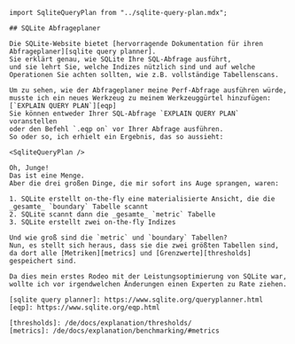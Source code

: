 ```mdx
import SqliteQueryPlan from "../sqlite-query-plan.mdx";

## SQLite Abfrageplaner

Die SQLite-Website bietet [hervorragende Dokumentation für ihren Abfrageplaner][sqlite query planner].
Sie erklärt genau, wie SQLite Ihre SQL-Abfrage ausführt,
und sie lehrt Sie, welche Indizes nützlich sind und auf welche Operationen Sie achten sollten, wie z.B. vollständige Tabellenscans.

Um zu sehen, wie der Abfrageplaner meine Perf-Abfrage ausführen würde,
musste ich ein neues Werkzeug zu meinem Werkzeuggürtel hinzufügen: [`EXPLAIN QUERY PLAN`][eqp]
Sie können entweder Ihrer SQL-Abfrage `EXPLAIN QUERY PLAN` voranstellen
oder den Befehl `.eqp on` vor Ihrer Abfrage ausführen.
So oder so, ich erhielt ein Ergebnis, das so aussieht:

<SqliteQueryPlan />

Oh, Junge!
Das ist eine Menge.
Aber die drei großen Dinge, die mir sofort ins Auge sprangen, waren:

1. SQLite erstellt on-the-fly eine materialisierte Ansicht, die die _gesamte_ `boundary` Tabelle scannt
2. SQLite scannt dann die _gesamte_ `metric` Tabelle
3. SQLite erstellt zwei on-the-fly Indizes

Und wie groß sind die `metric` und `boundary` Tabellen?
Nun, es stellt sich heraus, dass sie die zwei größten Tabellen sind,
da dort alle [Metriken][metrics] und [Grenzwerte][thresholds] gespeichert sind.

Da dies mein erstes Rodeo mit der Leistungsoptimierung von SQLite war,
wollte ich vor irgendwelchen Änderungen einen Experten zu Rate ziehen.

[sqlite query planner]: https://www.sqlite.org/queryplanner.html
[eqp]: https://www.sqlite.org/eqp.html

[thresholds]: /de/docs/explanation/thresholds/
[metrics]: /de/docs/explanation/benchmarking/#metrics
```